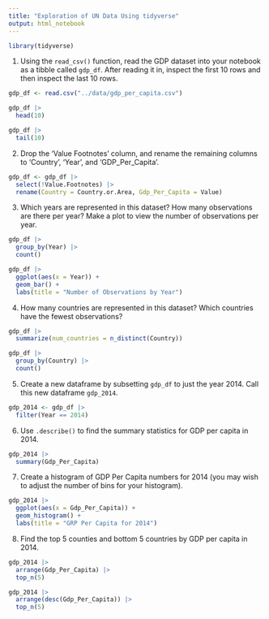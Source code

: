 ```yaml
---
title: "Exploration of UN Data Using tidyverse"
output: html_notebook
---
```


```r
library(tidyverse)
```


1.	Using the `read_csv()` function, read the GDP dataset into your notebook as a tibble called `gdp_df`. After reading it in, inspect the first 10 rows and then inspect the last 10 rows. 

```r
gdp_df <- read.csv("../data/gdp_per_capita.csv")
```

```r
gdp_df |>
  head(10)
```

```r
gdp_df |> 
  tail(10)
```

2. Drop the 'Value Footnotes' column, and rename the remaining columns to 'Country', 'Year', and 'GDP_Per_Capita'.

```r
gdp_df <- gdp_df |> 
  select(!Value.Footnotes) |> 
  rename(Country = Country.or.Area, Gdp_Per_Capita = Value)
```

3. Which years are represented in this dataset? How many observations are there per year? Make a plot to view the number of observations per year.

```r
gdp_df |> 
  group_by(Year) |> 
  count()
```

```r
gdp_df |> 
  ggplot(aes(x = Year)) +
  geom_bar() +
  labs(title = "Number of Observations by Year")
```

4. How many countries are represented in this dataset? Which countries have the fewest observations?

```r
gdp_df |> 
  summarize(num_countries = n_distinct(Country))
```

```r
gdp_df |> 
  group_by(Country) |> 
  count()
```

5. Create a new dataframe by subsetting `gdp_df` to just the year 2014. Call this new dataframe `gdp_2014`.

```r
gdp_2014 <- gdp_df |> 
  filter(Year == 2014)
```

6. Use `.describe()` to find the summary statistics for GDP per capita in 2014. 

```r
gdp_2014 |> 
  summary(Gdp_Per_Capita)
```
7. Create a histogram of GDP Per Capita numbers for 2014 (you may wish to adjust the number of bins for your histogram).

```r
gdp_2014 |> 
  ggplot(aes(x = Gdp_Per_Capita)) +
  geom_histogram() +
  labs(title = "GRP Per Capita for 2014")
```

8. Find the top 5 counties and bottom 5 countries by GDP per capita in 2014.

```r
gdp_2014 |> 
  arrange(Gdp_Per_Capita) |> 
  top_n(5)
```
```r
gdp_2014 |> 
  arrange(desc(Gdp_Per_Capita)) |> 
  top_n(5)
```
